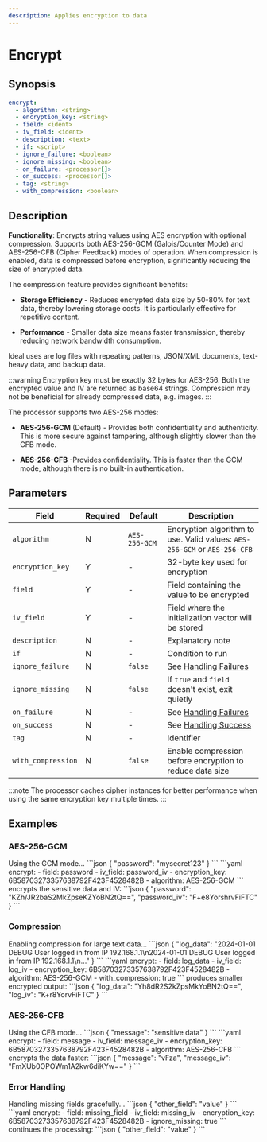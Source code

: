 ```yaml
---
description: Applies encryption to data
---
```


# Encrypt

## Synopsis

```yaml {3-5}
encrypt:
  - algorithm: <string>
  - encryption_key: <string>
  - field: <ident>
  - iv_field: <ident>
  - description: <text>
  - if: <script>
  - ignore_failure: <boolean>
  - ignore_missing: <boolean>
  - on_failure: <processor[]>
  - on_success: <processor[]>
  - tag: <string>
  - with_compression: <boolean>
```

## Description

**Functionality**: Encrypts string values using AES encryption with optional compression. Supports both AES-256-GCM (Galois/Counter Mode) and AES-256-CFB (Cipher Feedback) modes of operation. When compression is enabled, data is compressed before encryption, significantly reducing the size of encrypted data.

The compression feature provides significant benefits:

* **Storage Efficiency** - Reduces encrypted data size by 50-80% for text data, thereby lowering storage costs. It is particularly effective for repetitive content.

* **Performance** - Smaller data size means faster transmission, thereby reducing network bandwidth consumption.

Ideal uses are log files with repeating patterns, JSON/XML documents, text-heavy data, and backup data.

:::warning
Encryption key must be exactly 32 bytes for AES-256. Both the encrypted value and IV are returned as base64 strings. Compression may not be beneficial for already compressed data, e.g. images.
:::

The processor supports two AES-256 modes:

* **AES-256-GCM** (Default) - Provides both confidentiality and authenticity. This is more secure against tampering, although slightly slower than the CFB mode.

* **AES-256-CFB** -Provides confidentiality. This is faster than the GCM mode, although there is no built-in authentication.

## Parameters

|Field|Required|Default|Description|
|---|---|---|---|
|`algorithm`|N|`AES-256-GCM`|Encryption algorithm to use. Valid values: `AES-256-GCM` or `AES-256-CFB`|
|`encryption_key`|Y|-|32-byte key used for encryption|
|`field`|Y|-|Field containing the value to be encrypted|
|`iv_field`|Y|-|Field where the initialization vector will be stored|
|`description`|N|-|Explanatory note|
|`if`|N|-|Condition to run|
|`ignore_failure`|N|`false`|See [Handling Failures](../handling-failures.mdx)|
|`ignore_missing`|N|`false`|If `true` and `field` doesn't exist, exit quietly|
|`on_failure`|N|-|See [Handling Failures](../handling-failures.mdx)|
|`on_success`|N|-|See [Handling Success](../handling-success.mdx)|
|`tag`|N|-|Identifier|
|`with_compression`|N|`false`|Enable compression before encryption to reduce data size|

:::note
The processor caches cipher instances for better performance when using the same encryption key multiple times.
:::

## Examples

### AES-256-GCM

<ExampleGrid>
  <CommentCol>
    Using the GCM mode...
  </CommentCol>
  <CodeCol>
    ```json
    {
      "password": "mysecret123"
    }
    ```
    ```yaml
    encrypt:
      - field: password
      - iv_field: password_iv
      - encryption_key: 6B58703273357638792F423F4528482B
      - algorithm: AES-256-GCM
    ```
  </CodeCol>
  <CommentCol>
    encrypts the sensitive data and IV:
  </CommentCol>
  <CodeCol>
    ```json
    {
      "password": "KZh/JR2baS2MkZpseKZYoBN2tQ==",
      "password_iv": "F+e8YorshrvFiFTC"
    }
    ```
  </CodeCol>
</ExampleGrid>

### Compression

<ExampleGrid>
  <CommentCol>
    Enabling compression for large text data...
  </CommentCol>
  <CodeCol>
    ```json
    {
      "log_data": "2024-01-01 DEBUG User logged in from IP 192.168.1.1\n2024-01-01 DEBUG User logged in from IP 192.168.1.1\n..."
    }
    ```
    ```yaml
    encrypt:
      - field: log_data
      - iv_field: log_iv
      - encryption_key: 6B58703273357638792F423F4528482B
      - algorithm: AES-256-GCM
      - with_compression: true
    ```
  </CodeCol>
  <CommentCol>
    produces smaller encrypted output:
  </CommentCol>
  <CodeCol>
    ```json
    {
      "log_data": "Yh8dR2S2kZpsMkYoBN2tQ==",
      "log_iv": "K+r8YorvFiFTC"
    }
    ```
  </CodeCol>
</ExampleGrid>

### AES-256-CFB

<ExampleGrid>
  <CommentCol>
    Using the CFB mode...
  </CommentCol>
  <CodeCol>
    ```json
    {
      "message": "sensitive data"
    }
    ```
    ```yaml
    encrypt:
      - field: message
      - iv_field: message_iv
      - encryption_key: 6B58703273357638792F423F4528482B
      - algorithm: AES-256-CFB
    ```
  </CodeCol>
  <CommentCol>
    encrypts the data faster:
  </CommentCol>
  <CodeCol>
    ```json
    {
      "message": "vFza",
      "message_iv": "FmXUb0OPOWm1A2kw6diKYw=="
    }
    ```
  </CodeCol>
</ExampleGrid>

### Error Handling

<ExampleGrid>
  <CommentCol>
    Handling missing fields gracefully...
  </CommentCol>
  <CodeCol>
    ```json
    {
      "other_field": "value"
    }
    ```
    ```yaml
    encrypt:
      - field: missing_field
      - iv_field: missing_iv
      - encryption_key: 6B58703273357638792F423F4528482B
      - ignore_missing: true
    ```
  </CodeCol>
  <CommentCol>
    continues the processing:
  </CommentCol>
  <CodeCol>
    ```json
    {
      "other_field": "value"
    }
    ```
  </CodeCol>
</ExampleGrid>
